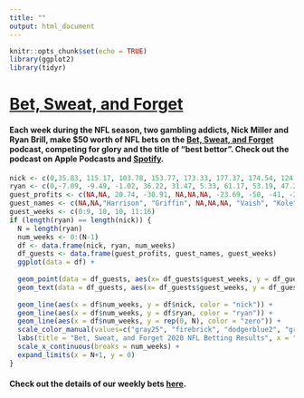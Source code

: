 ```yaml
---
title: ""
output: html_document
---
```


```r
knitr::opts_chunk$set(echo = TRUE)
library(ggplot2)
library(tidyr)
```

# [Bet, Sweat, and Forget](https://open.spotify.com/show/1bABVhkwnd3sDaBSZLC0oY)

#### Each week during the NFL season, two gambling addicts, Nick Miller and Ryan Brill, make $50 worth of NFL bets on the [Bet, Sweat, and Forget](https://open.spotify.com/show/1bABVhkwnd3sDaBSZLC0oY) podcast, competing for glory and the title of "best bettor". Check out the podcast on Apple Podcasts and [Spotify](https://open.spotify.com/show/1bABVhkwnd3sDaBSZLC0oY).

```r
nick <- c(0,35.83, 115.17, 103.78, 153.77, 173.33, 177.37, 174.54, 124.54, 74.54, 62.72, 62.72, 62.72, 85.53, 52.49, 52.49, 69.76)
ryan <- c(0,-7.09, -9.49, -1.02, 36.22, 31.47, 5.33, 61.17, 53.19, 47.2, 32.29, 19.32, 42.88, 44.86, 13.56, 13.56, -20.31)
guest_profits <- c(NA,NA, 20.74, -30.91, NA,NA,NA, -23.69, -50, -41, -21.36, -40, -23.73, -7.51, 19.27, -50, NA, -50)
guest_names <- c(NA,NA,"Harrison", "Griffin", NA,NA,NA, "Vaish", "Kole", "Adil", "Jake", "Aaron", "Griffin", "Griffin", "Griffin", "Bernie",NA, "Jerry")
guest_weeks <- c(0:9, 10, 10, 11:16)
if (length(ryan) == length(nick)) {
  N = length(ryan)
  num_weeks <- 0:(N-1)
  df <- data.frame(nick, ryan, num_weeks)
  df_guests <- data.frame(guest_profits, guest_names, guest_weeks)
  ggplot(data = df) +
    
  geom_point(data = df_guests, aes(x= df_guests$guest_weeks, y = df_guests$guest_profits, color = "guest")) +
  geom_text(data = df_guests, aes(x= df_guests$guest_weeks, y = df_guests$guest_profits, label=guest_names, color = "guest"),hjust=0, vjust=0) +
  
  geom_line(aes(x = df$num_weeks, y = df$nick, color = "nick")) +
  geom_line(aes(x = df$num_weeks, y = df$ryan, color = "ryan")) +
  geom_line(aes(x = df$num_weeks, y = rep(0, N), color = "zero")) +
  scale_color_manual(values=c("gray25", "firebrick", "dodgerblue2", "gray65")) +
  labs(title = "Bet, Sweat, and Forget 2020 NFL Betting Results", x = "NFL Week Number", y = "Cumulative Profit, USD", color="") +
  scale_x_continuous(breaks = num_weeks) +
  expand_limits(x = N+1, y = 0)
}
```

#### Check out the details of our weekly bets [here](https://docs.google.com/spreadsheets/d/13TNrDf-RFrJfA36LXjcGHZ5fr_W4pD1yO2_RyniTxww/edit?usp=sharing).

<!---
## 2020 Week 10 NFL Bets
--->


